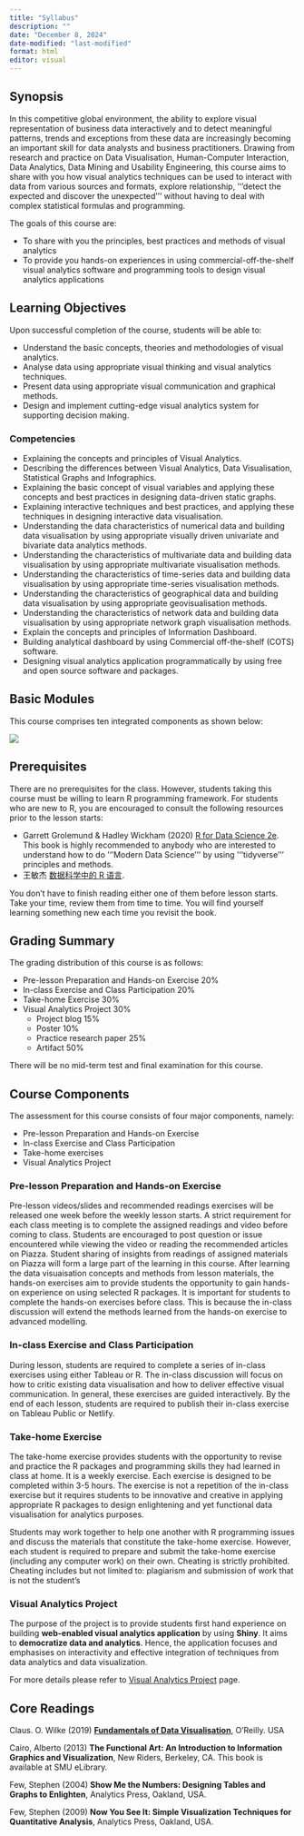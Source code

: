 ```yaml
---
title: "Syllabus"
description: ""
date: "December 8, 2024"
date-modified: "last-modified"
format: html
editor: visual
---
```


## Synopsis

In this competitive global environment, the ability to explore visual representation of business data interactively and to detect meaningful patterns, trends and exceptions from these data are increasingly becoming an important skill for data analysts and business practitioners. Drawing from research and practice on Data Visualisation, Human-Computer Interaction, Data Analytics, Data Mining and Usability Engineering, this course aims to share with you how visual analytics techniques can be used to interact with data from various sources and formats, explore relationship, '''detect the expected and discover the unexpected''' without having to deal with complex statistical formulas and programming.

The goals of this course are:

-   To share with you the principles, best practices and methods of visual analytics
-   To provide you hands-on experiences in using commercial-off-the-shelf visual analytics software and programming tools to design visual analytics applications

## Learning Objectives

Upon successful completion of the course, students will be able to:

-   Understand the basic concepts, theories and methodologies of visual analytics.
-   Analyse data using appropriate visual thinking and visual analytics techniques.
-   Present data using appropriate visual communication and graphical methods.
-   Design and implement cutting-edge visual analytics system for supporting decision making.

### Competencies

-   Explaining the concepts and principles of Visual Analytics.
-   Describing the differences between Visual Analytics, Data Visualisation, Statistical Graphs and Infographics.
-   Explaining the basic concept of visual variables and applying these concepts and best practices in designing data-driven static graphs.
-   Explaining interactive techniques and best practices, and applying these techniques in designing interactive data visualisation.
-   Understanding the data characteristics of numerical data and building data visualisation by using appropriate visually driven univariate and bivariate data analytics methods.
-   Understanding the characteristics of multivariate data and building data visualisation by using appropriate multivariate visualisation methods.
-   Understanding the characteristics of time-series data and building data visualisation by using appropriate time-series visualisation methods.
-   Understanding the characteristics of geographical data and building data visualisation by using appropriate geovisualisation methods.
-   Understanding the characteristics of network data and building data visualisation by using appropriate network graph visualisation methods.
-   Explain the concepts and principles of Information Dashboard.
-   Building analytical dashboard by using Commercial off-the-shelf (COTS) software.
-   Designing visual analytics application programmatically by using free and open source software and packages.

## Basic Modules

This course comprises ten integrated components as shown below:

![](img/VAA_framework.jpg)

## Prerequisites

There are no prerequisites for the class. However, students taking this course must be willing to learn R programming framework. For students who are new to R, you are encouraged to consult the following resources prior to the lesson starts:

-   Garrett Grolemund & Hadley Wickham (2020) [R for Data Science 2e](https://r4ds.hadley.nz/). This book is highly recommended to anybody who are interested to understand how to do '''Modern Data Science''' by using '''tidyverse''' principles and methods.\
-   王敏杰 [数据科学中的 R 语言](https://bookdown.org/wangminjie/R4DS/).

You don't have to finish reading either one of them before lesson starts. Take your time, review them from time to time. You will find yourself learning something new each time you revisit the book.

## Grading Summary

The grading distribution of this course is as follows:

-   Pre-lesson Preparation and Hands-on Exercise 20%
-   In-class Exercise and Class Participation 20%
-   Take-home Exercise 30%
-   Visual Analytics Project 30%
    -   Project blog 15%
    -   Poster 10%
    -   Practice research paper 25%
    -   Artifact 50%

There will be no mid-term test and final examination for this course.

## Course Components

The assessment for this course consists of four major components, namely:

-   Pre-lesson Preparation and Hands-on Exercise
-   In-class Exercise and Class Participation
-   Take-home exercises
-   Visual Analytics Project

### Pre-lesson Preparation and Hands-on Exercise

Pre-lesson videos/slides and recommended readings exercises will be released one week before the weekly lesson starts. A strict requirement for each class meeting is to complete the assigned readings and video before coming to class. Students are encouraged to post question or issue encountered while viewing the video or reading the recommended articles on Piazza. Student sharing of insights from readings of assigned materials on Piazza will form a large part of the learning in this course. After learning the data visuaisation concepts and methods from lesson materials, the hands-on exercises aim to provide students the opportunity to gain hands-on experience on using selected R packages. It is important for students to complete the hands-on exercises before class. This is because the in-class discussion will extend the methods learned from the hands-on exercise to advanced modelling.

### In-class Exercise and Class Participation

During lesson, students are required to complete a series of in-class exercises using either Tableau or R. The in-class discussion will focus on how to critic existing data visualisation and how to deliver effective visual communication. In general, these exercises are guided interactively. By the end of each lesson, students are required to publish their in-class exercise on Tableau Public or Netlify.

### Take-home Exercise

The take-home exercise provides students with the opportunity to revise and practice the R packages and programming skills they had learned in class at home. It is a weekly exercise. Each exercise is designed to be completed within 3-5 hours. The exercise is not a repetition of the in-class exercise but it requires students to be innovative and creative in applying appropriate R packages to design enlightening and yet functional data visualisation for analytics purposes.

Students may work together to help one another with R programming issues and discuss the materials that constitute the take-home exercise. However, each student is required to prepare and submit the take-home exercise (including any computer work) on their own. Cheating is strictly prohibited. Cheating includes but not limited to: plagiarism and submission of work that is not the student's

### Visual Analytics Project

The purpose of the project is to provide students first hand experience on building **web-enabled visual analytics application** by using **Shiny**. It aims to **democratize data and analytics**. Hence, the application focuses and emphasises on interactivity and effective integration of techniques from data analytics and data visualization.

For more details please refer to [Visual Analytics Project](_site/VAProject.html) page.

## Core Readings

Claus. O. Wilke (2019) [**Fundamentals of Data Visualisation**](https://clauswilke.com/dataviz/), O'Reilly. USA

Cairo, Alberto (2013) **The Functional Art: An Introduction to Information Graphics and Visualization**, New Riders, Berkeley, CA. This book is available at SMU eLibrary.

Few, Stephen (2004) **Show Me the Numbers: Designing Tables and Graphs to Enlighten**, Analytics Press, Oakland, USA.

Few, Stephen (2009) **Now You See It: Simple Visualization Techniques for Quantitative Analysis**, Analytics Press, Oakland, USA.


